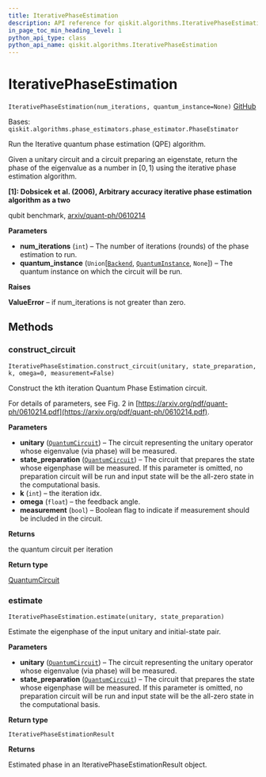```yaml
---
title: IterativePhaseEstimation
description: API reference for qiskit.algorithms.IterativePhaseEstimation
in_page_toc_min_heading_level: 1
python_api_type: class
python_api_name: qiskit.algorithms.IterativePhaseEstimation
---
```


# IterativePhaseEstimation

<span id="qiskit.algorithms.IterativePhaseEstimation" />

`IterativePhaseEstimation(num_iterations, quantum_instance=None)` [GitHub](https://github.com/qiskit/qiskit/tree/stable/0.21/qiskit/algorithms/phase_estimators/ipe.py "view source code")

Bases: `qiskit.algorithms.phase_estimators.phase_estimator.PhaseEstimator`

Run the Iterative quantum phase estimation (QPE) algorithm.

Given a unitary circuit and a circuit preparing an eigenstate, return the phase of the eigenvalue as a number in $[0,1)$ using the iterative phase estimation algorithm.

**\[1]: Dobsicek et al. (2006), Arbitrary accuracy iterative phase estimation algorithm as a two**

qubit benchmark, [arxiv/quant-ph/0610214](https://arxiv.org/abs/quant-ph/0610214)

**Parameters**

*   **num\_iterations** (`int`) – The number of iterations (rounds) of the phase estimation to run.
*   **quantum\_instance** (`Union`\[[`Backend`](qiskit.providers.Backend "qiskit.providers.backend.Backend"), [`QuantumInstance`](qiskit.utils.QuantumInstance "qiskit.utils.quantum_instance.QuantumInstance"), `None`]) – The quantum instance on which the circuit will be run.

**Raises**

**ValueError** – if num\_iterations is not greater than zero.

## Methods

### construct\_circuit

<span id="qiskit.algorithms.IterativePhaseEstimation.construct_circuit" />

`IterativePhaseEstimation.construct_circuit(unitary, state_preparation, k, omega=0, measurement=False)`

Construct the kth iteration Quantum Phase Estimation circuit.

For details of parameters, see Fig. 2 in [https://arxiv.org/pdf/quant-ph/0610214.pdf](https://arxiv.org/pdf/quant-ph/0610214.pdf).

**Parameters**

*   **unitary** ([`QuantumCircuit`](qiskit.circuit.QuantumCircuit "qiskit.circuit.quantumcircuit.QuantumCircuit")) – The circuit representing the unitary operator whose eigenvalue (via phase) will be measured.
*   **state\_preparation** ([`QuantumCircuit`](qiskit.circuit.QuantumCircuit "qiskit.circuit.quantumcircuit.QuantumCircuit")) – The circuit that prepares the state whose eigenphase will be measured. If this parameter is omitted, no preparation circuit will be run and input state will be the all-zero state in the computational basis.
*   **k** (`int`) – the iteration idx.
*   **omega** (`float`) – the feedback angle.
*   **measurement** (`bool`) – Boolean flag to indicate if measurement should be included in the circuit.

**Returns**

the quantum circuit per iteration

**Return type**

[QuantumCircuit](qiskit.circuit.QuantumCircuit "qiskit.circuit.QuantumCircuit")

### estimate

<span id="qiskit.algorithms.IterativePhaseEstimation.estimate" />

`IterativePhaseEstimation.estimate(unitary, state_preparation)`

Estimate the eigenphase of the input unitary and initial-state pair.

**Parameters**

*   **unitary** ([`QuantumCircuit`](qiskit.circuit.QuantumCircuit "qiskit.circuit.quantumcircuit.QuantumCircuit")) – The circuit representing the unitary operator whose eigenvalue (via phase) will be measured.
*   **state\_preparation** ([`QuantumCircuit`](qiskit.circuit.QuantumCircuit "qiskit.circuit.quantumcircuit.QuantumCircuit")) – The circuit that prepares the state whose eigenphase will be measured. If this parameter is omitted, no preparation circuit will be run and input state will be the all-zero state in the computational basis.

**Return type**

`IterativePhaseEstimationResult`

**Returns**

Estimated phase in an IterativePhaseEstimationResult object.

